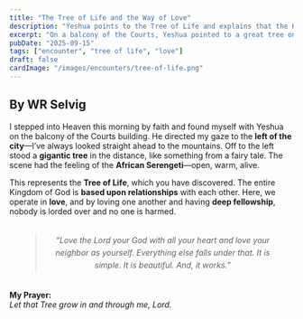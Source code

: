 ```yaml
---
title: "The Tree of Life and the Way of Love"
description: "Yeshua points to the Tree of Life and explains that the Kingdom runs on relationships and love."
excerpt: "On a balcony of the Courts, Yeshua pointed to a great tree on the horizon and said the Kingdom runs on one simple rule: love."
pubDate: "2025-09-15"
tags: ["encounter", "tree of life", "love"]
draft: false
cardImage: "/images/encounters/tree-of-life.png" 
---
```


## By WR Selvig

I stepped into Heaven this morning by faith and found myself with Yeshua on the balcony of the Courts building. He directed my gaze to the **left of the city**—I’ve always looked straight ahead to the mountains. Off to the left stood a **gigantic tree** in the distance, like something from a fairy tale. The scene had the feeling of the **African Serengeti**—open, warm, alive.

This represents the **Tree of Life**, which you have discovered. The entire Kingdom of God is **based upon relationships** with each other. Here, we operate in **love**, and by loving one another and having **deep fellowship**, nobody is lorded over and no one is harmed.

<figure class="scripture-center">
  <blockquote>
    “Love the Lord your God with all your heart and love your neighbor as yourself.
    Everything else falls under that. It is simple. It is beautiful. And, it works.”
  </blockquote>
</figure>

**My Prayer:**  
*Let that Tree grow in and through me, Lord.*

<style>
  .scripture-center{
    text-align:center;
    max-width:52ch;
    margin:2rem auto;
    font-style:italic;
    line-height:1.6;
</style>


